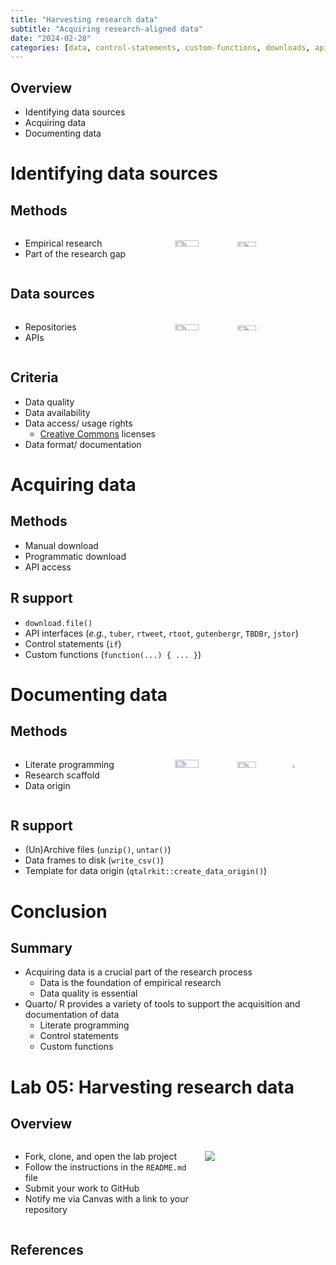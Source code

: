 ```yaml
---
title: "Harvesting research data"
subtitle: "Acquiring research-aligned data"
date: "2024-02-28"
categories: [data, control-statements, custom-functions, downloads, api]
---
```


## Overview

- Identifying data sources
- Acquiring data
- Documenting data

# Identifying data sources

## Methods

:::: {.columns}
::: {.column width="50%"}
- Empirical research
- Part of the research gap
:::

::: {.column width="50%"}
![](images/empirical-dataset-id-1.png){.absolute top=50 right=110 width="40%" .border}
![](images/empirical-dataset-id-2.png){.absolute top=200 right=0 width="35%" .border}
:::
::::

## Data sources

:::: {.columns}
::: {.column width="50%"}
- Repositories
- APIs
:::

::: {.column width="50%"}
![](images/api-talkbank.png){.absolute top=50 right=110 width="40%" .border}
![](images/repo-opus.png){.absolute top=200 right=0 width="35%" .border}
:::
::::

## Criteria

- Data quality
- Data availability
- Data access/ usage rights
  - [Creative Commons](https://creativecommons.org/share-your-work/cclicenses/) licenses
- Data format/ documentation

# Acquiring data

## Methods

- Manual download
- Programmatic download
- API access

## R support

- `download.file()`
- API interfaces (*e.g.*, `tuber`, `rtweet`, `rtoot`, `gutenbergr`, `TBDBr`, `jstor`)
- Control statements (`if`)
- Custom functions (`function(...) { ... }`)

# Documenting data

## Methods

:::: {.columns}
::: {.column width="50%"}
- Literate programming
- Research scaffold
- Data origin
:::

::: {.column width="50%"}
![](images/acquire-scaffold.png){.absolute top=50 right=160 width="40%" .border}
![](images/acquire-data-origin.png){.absolute top=200 right=50 width="35%" .border}
![](images/hex-quarto.png){.absolute top=50 right=0 width="10%"}
:::
::::

## R support

- (Un)Archive files (`unzip()`, `untar()`)
- Data frames to disk (`write_csv()`)
- Template for data origin (`qtalrkit::create_data_origin()`)

# Conclusion

## Summary

- Acquiring data is a crucial part of the research process
  - Data is the foundation of empirical research
  - Data quality is essential
- Quarto/ R provides a variety of tools to support the acquisition and documentation of data
  - Literate programming
  - Control statements
  - Custom functions

# Lab 05: Harvesting research data

## Overview

:::: {.columns}
::: {.column width="60%"}
- Fork, clone, and open the lab project
- Follow the instructions in the `README.md` file
- Submit your work to GitHub
- Notify me via Canvas with a link to your repository
:::

::: {.column width="40%"}
![](images/lab-05.png)
:::
::::

## References
